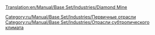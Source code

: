 [[Translation:en/Manual/Base Set/Industries/Diamond Mine]]

{{ru/Manual/Base Set/Industries/Промышленность|Изображение=en/Manual/Base Set/Industries/Diamondmine.png
|имя=Алмазные копи
|Климат=[[ru/Manual/Климат|Субтропический]]
|Принимает=Нет
|Производит=[[ru/Manual/Base Set/Cargos/Алмазы|Алмазы]]
|Примечания=нет в других [[ru/Manual/Климат|климатах]]
}}

{{ru/Manual/Base Set/Industries/Navbox Промышленность}}

[[Category:ru/Manual/Base Set/Industries/Первичные отрасли]]
[[Category:ru/Manual/Base Set/Industries/Отрасли субтропического климата]]